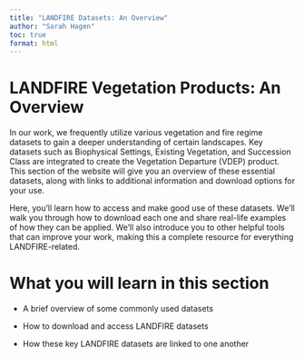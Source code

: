 ```yaml
---
title: "LANDFIRE Datasets: An Overview"
author: "Sarah Hagen"
toc: true
format: html
---
```


# LANDFIRE Vegetation Products: An Overview

In our work, we frequently utilize various vegetation and fire regime datasets to gain a deeper understanding of certain landscapes. Key datasets such as Biophysical Settings, Existing Vegetation, and Succession Class are integrated to create the Vegetation Departure (VDEP) product. This section of the website will give you an overview of these essential datasets, along with links to additional information and download options for your use.

Here, you’ll learn how to access and make good use of these datasets. We’ll walk you through how to download each one and share real-life examples of how they can be applied. We’ll also introduce you to other helpful tools that can improve your work, making this a complete resource for everything LANDFIRE-related.

# What you will learn in this section

-    A brief overview of some commonly used datasets

-    How to download and access LANDFIRE datasets

-    How these key LANDFIRE datasets are linked to one another
